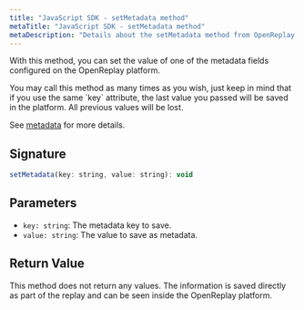 ```yaml
---
title: "JavaScript SDK - setMetadata method"
metaTitle: "JavaScript SDK - setMetadata method"
metaDescription: "Details about the setMetadata method from OpenReplay's SDK"
---
```


With this method, you can set the value of one of the metadata fields configured on the OpenReplay platform.

<Aside type="note">
You may call this method as many times as you wish, just keep in mind that if you use the same `key` attribute, the last value you passed will be saved in the platform.
All previous values will be lost.
</Aside>

See [metadata](/installation/metadata) for more details. 

## Signature
```js
setMetadata(key: string, value: string): void
```


## Parameters
- `key: string`: The metadata key to save. 
- `value: string`: The value to save as metadata.

## Return Value
This method does not return any values. The information is saved directly as part of the replay and can be seen inside the OpenReplay platform.
